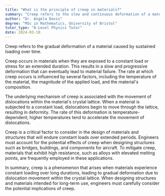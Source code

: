 ```yaml
---
title: "What is the principle of creep in materials?"
summary: "Creep refers to the slow and continuous deformation of a material when subjected to a constant load over an extended period."
author: "Dr. Angela Davis"
degree: "MSc in Mathematics, University of Bristol"
tutor_type: "A-Level Physics Tutor"
date: 2024-03-10
---
```


Creep refers to the gradual deformation of a material caused by sustained loading over time.

Creep occurs in materials when they are exposed to a constant load or stress for an extended duration. This results in a slow and progressive deformation that can eventually lead to material failure. The rate at which creep occurs is influenced by several factors, including the temperature of the material, the magnitude of the applied load, and the material's composition.

The underlying mechanism of creep is associated with the movement of dislocations within the material's crystal lattice. When a material is subjected to a constant load, dislocations begin to move through the lattice, resulting in deformity. The rate of this deformation is temperature-dependent; higher temperatures tend to accelerate the movement of dislocations.

Creep is a critical factor to consider in the design of materials and structures that will endure constant loads over extended periods. Engineers must account for the potential effects of creep when designing structures such as bridges, buildings, and components for aircraft. To mitigate creep, materials that exhibit high resistance, such as alloys with elevated melting points, are frequently employed in these applications.

In summary, creep is a phenomenon that arises when materials experience constant loading over long durations, leading to gradual deformation due to dislocation movement within the crystal lattice. When designing structures and materials intended for long-term use, engineers must carefully consider the potential implications of creep.
    